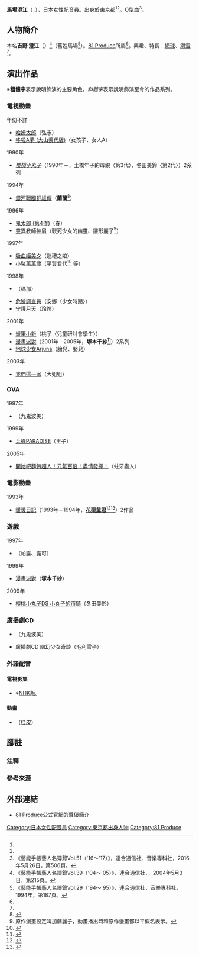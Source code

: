 {{Notability Unreferenced|time=2016-03-30T19:37:04+00:00}}
{{noteTA|G1=Anime}}
{{配音員
|姓名= 馬場澄江
|圖片= 
|尺寸= 
|替代= 
|簡介= 
|本名= {{lang|ja|吉野 澄江（よしの すみえ）}}
|外文名= 馬場 澄江（ばば すみえ）
|外文= ja
|羅馬拼音= 
|英文名= 
|暱稱= 
|藝名= 
|國籍= {{JPN}}
|籍貫= 
|出生地= 
|出身地= {{JPN}}[[東京都|東京都]]
|死歿地= 
|出生名= 
|生年= 1967
|生月= 12
|生日= 12
|歿年= 
|歿月= 
|歿日= 
|血型= O型
|配演語言= 
|教育程度= 
|母校= 
|所屬= [[81_Produce|81 Produce]]
|宗教信仰= 
|配偶= 
|父母=
|兒女=
|親屬=
|活動時期= 1990年代－
|出道作= 
|代表作= '''動畫'''<br />冬田美鈴、土橋年子的母親<br />（[[櫻桃小丸子|櫻桃小丸子]]）<br />平賀君代（[[小豬萬萬歲|小豬萬萬歲]]）<br />蘭蘭（[[銀河戰國群雄傳|銀河戰國群雄傳]]）<br />弘志（[[哈姆太郎|哈姆太郎]]）<br />[[花栗鼠|花栗鼠君]]（[[暖暖日記|暖暖日記 (劇場版)]]）<hr />'''遊戲'''<br />塚本千紗（[[漫畫派對_(遊戲)|漫畫派對]]）
|網站= 
|其他= 
|module= 
}}
{{japanese|japanese=馬場 澄江|kana=ばば すみえ|romaji=Baba Sumie}}
{{japanese|japanese=吉野 澄江|kana=よしの すみえ|romaji=Yoshino Sumie}}
'''馬場澄江'''（{{lang-ja|馬場 澄江}}，{{bd|1967年|12月12日<ref>《藝能手帳藝人名簿錄Vol.30（'95～'96）》，連合通信社、音樂專科社，1995年，第170頁。</ref><ref name="81-pro-pro">{{Cite web|url=https://www.81produce.co.jp/actor_search/index.php/item?id=274|title=81 Produce公式官網的聲優簡介|work=[[81_Produce|81 Produce]]|accessdate=2022-01-23|language=ja|archive-date=2019-05-06|archive-url=https://web.archive.org/web/20190506200756/https://www.81produce.co.jp/actor_search/index.php/item?id=274|dead-url=no}}</ref><ref name="タレントデータバンク">{{Cite web|url=https://www.talent-databank.co.jp/search/profile/2000038994|title=馬場 澄江|publisher=Talent Date Bank|accessdate=2020-01-24|language=ja|archive-date=2022-01-23|archive-url=https://web.archive.org/web/20220123194745/https://www.talent-databank.co.jp/search/profile/2000038994|dead-url=no}}</ref>||}}），[[日本|日本]]女性[[配音員|配音員]]。出身於[[東京都|東京都]]<ref name="81-pro-pro" /><ref name="タレントデータバンク" />。O型[[血型|血]]<ref>《藝能手帳藝人名簿錄Vol.51（'16～'17）》，連合通信社、音樂專科社，2016年5月26日，第506頁。</ref>。

== 人物簡介 ==
本名'''吉野 澄江'''（{{lang|ja|よしの すみえ}}）<ref>《藝能手帳藝人名簿錄Vol.39（'04～'05）》，連合通信社、{{link-ja|音樂專科社|音楽専科社}}，2004年5月3日，第215頁。</ref>（舊姓馬場<ref>《藝能手帳藝人名簿錄Vol.29（'94～'95）》，連合通信社、音樂專科社，1994年，第187頁。</ref>）。[[81_Produce|81 Produce]]所屬<ref name="81-pro-pro" />。興趣、特長：[[網球|網球]]、[[滑雪|滑雪]]<ref name="81-pro-pro" />。

== 演出作品 ==
※'''粗體字'''表示說明飾演的主要角色。''斜體字''表示說明飾演至今的作品系列。
=== 電視動畫 ===
; 年份不詳
* [[哈姆太郎|哈姆太郎]]（弘志）
* [[哆啦A夢_(1979年電視動畫)|哆啦A夢 (大山羨代版)]]（女孩子、女人A）

; 1990年
* ''[[櫻桃小丸子|櫻桃小丸子]]''（1990年－，土橋年子的母親〈第3代〉、冬田美鈴〈第2代〉）2系列

; 1994年
* [[銀河戰國群雄傳|銀河戰國群雄傳]]（'''蘭蘭'''<ref>{{Cite web|url=https://www.allcinema.net/cinema/89018|title=銀河戰國群雄傳|publisher={{link-ja|allcinema|allcinema}}|accessdate=2020-01-24|language=ja|archive-date=2022-01-23|archive-url=https://web.archive.org/web/20220123190248/https://www.allcinema.net/cinema/89018|dead-url=no}}</ref>）

; 1996年
* [[鬼太郎|鬼太郎 (第4作)]]（春）
* [[靈異教師神眉|靈異教師神眉]]（戰死少女的幽靈、雛形麗子<ref group="注">原作漫畫設定叫加藤麗子，動畫播出時和原作漫畫都以平假名表示。</ref>）

; 1997年
* [[吸血姬美夕|吸血姬美夕]]（巡禮之娘）
* [[小豬萬萬歲|小豬萬萬歲]]（平賀君代<ref>{{Cite web|url=https://www.allcinema.net/person/274891|title=小豬萬萬歲|publisher=allcinema|accessdate=2020-01-24|language=ja|archive-date=2022-01-23|archive-url=https://web.archive.org/web/20220123185744/https://www.allcinema.net/person/274891|dead-url=no}}</ref> 等）

; 1998年
* {{link-ja|DT戰士|DTエイトロン}}（瑪那）
* [[危險調查員|危險調查員]]（安娜〈少女時期〉）
* [[守護月天|守護月天]]（玲玲）

; 2001年
* [[蠟筆小新|蠟筆小新]]（桃子〈兒童研討會學生〉）
* [[漫畫派對_(遊戲)|漫畫派對]]（2001年－2005年，'''塚本千紗'''<ref>{{Cite web|url=https://aquaplus.jp/cp/animation.html|title=配音員|work=漫畫派對 動畫情報|accessdate=2020-01-24|language=ja|archive-date=2020-11-01|archive-url=https://web.archive.org/web/20201101030838/https://aquaplus.jp/cp/animation.html|dead-url=no}}</ref>）2系列
* [[地球少女Arjuna|地球少女Arjuna]]（胎兒、嬰兒）

; 2003年
* [[我們這一家|我們這一家]]（大姐姐）

=== OVA ===
; 1997年
* {{link-ja|叢林跟我走！|ジャングルDEいこう!}}（九鬼波美）
; 1999年
* [[兵蜂PARADISE|兵蜂PARADISE]]（王子）
; 2005年
* [[麵包超人|開始吧麵包超人！元氣百倍！盡情發揮！]]（蛀牙蟲人）

=== 電影動畫 ===
; 1993年
* [[暖暖日記|暖暖日記]]（1993年－1994年，'''[[花栗鼠|花栗鼠君]]'''<ref>{{Cite web|url=https://www.allcinema.net/cinema/152090|title=暖暖日記|publisher=allcinema|accessdate=2020-01-24|language=ja|archive-date=2022-01-23|archive-url=https://web.archive.org/web/20220123174515/https://www.allcinema.net/cinema/152090|dead-url=no}}</ref><ref>{{Cite web|url=https://www.allcinema.net/cinema/89800|title=暖暖日記 Plus|publisher=allcinema|accessdate=2020-01-24|language=ja|archive-date=2022-01-23|archive-url=https://web.archive.org/web/20220123185741/https://www.allcinema.net/cinema/89800|dead-url=no}}</ref>）2作品

=== 遊戲 ===
; 1997年
* {{link-ja|Puchi Carat|プチカラット}}（帕露、露可）
; 1999年
* [[漫畫派對_(遊戲)|漫畫派對]]（'''塚本千紗'''）
; 2009年
* [[櫻桃小丸子|櫻桃小丸子DS 小丸子的市鎮]]（冬田美鈴）

=== 廣播劇CD ===
* {{link-ja|叢林跟我走！|ジャングルDEいこう!|廣播劇CD 叢林跟我走！}}（九鬼波美）
* 廣播劇CD 幽幻少女奇談（毛利雪子）

=== 外語配音 ===
==== 電視影集 ====
* {{le|雞皮疙瘩 (1995年電視影集)|Goosebumps (TV series)|雞皮疙瘩}}<!--第20集--> ※[[日本放送協會|NHK]]版。

==== 動畫 ====
* {{le|番茄醬 (動畫)|Ketchup: Cats Who Cook|番茄醬}}（[[桂皮|桂皮]]）

== 腳註 ==
=== 注釋 ===
{{reflist|group="注"}}

=== 參考來源 ===
{{reflist}}

== 外部連結 ==
* [https://www.81produce.co.jp/actor_search/index.php/item?id=274 81 Produce公式官網的聲優簡介] {{ja icon}}

{{81 Produce}}
{{DEFAULTSORT:Baba Sumie}}
[[Category:日本女性配音員|Category:日本女性配音員]]
[[Category:東京都出身人物|Category:東京都出身人物]]
[[Category:81_Produce|Category:81 Produce]]